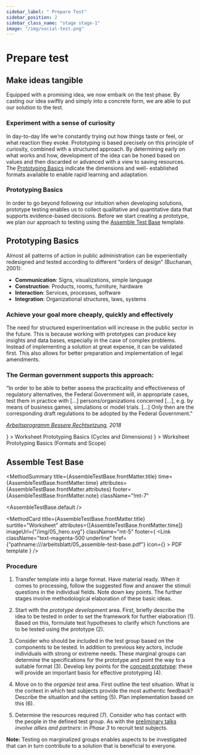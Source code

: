 ```yaml
---
sidebar_label: " Prepare Test"
sidebar_position: 2
sidebar_class_name: "stage stage-1"
image: "/img/social-test.png"
---
```



# Prepare test

## Make ideas tangible

Equipped with a promising idea, we now embark on the test phase. By casting our idea swiftly and simply into a concrete form, we are able to put our solution to the test.

### Experiment with a sense of curiosity

In day-to-day life we’re constantly trying out how things taste or feel, or what reaction they evoke. Prototyping is based precisely on this principle of curiosity, combined with a structured approach. By determining early on what works and how, development of the idea can be honed based on values and then discarded or advanced with a view to saving resources. The <a href="#prototyping-basics">Prototyping Basics</a> indicate the dimensions and well- established formats available to enable rapid learning and adaptation.

### Prototyping Basics

In order to go beyond following our intuition when developing solutions, prototype testing enables us to collect qualitative and quantitative data that supports evidence-based decisions. Before we start creating a prototype, we plan our approach to testing using the <a href="#assemble-test-base">Assemble Test Base</a> template.

## Prototyping Basics

Almost all patterns of action in public administration can be experientially redesigned and tested according to different “orders of design” (Buchanan, 2001):

- **Communication**: Signs, visualizations, simple language
- **Construction**: Products, rooms, furniture, hardware
- **Interaction**: Services, processes, software
- **Integration**: Organizational structures, laws, systems

### Achieve your goal more cheaply, quickly and effectively

The need for structured experimentation will increase in the public sector in the future. This is because working with prototypes can produce key insights and data bases, especially in the case of complex problems. Instead of implementing a solution at great expense, it can be validated first. This also allows for better preparation and implementation of legal amendments.

### The German government supports this approach:

<!--zitat aber anders als die zitate auf cover seiten-->

“In order to be able to better assess the practicality and effectiveness of regulatory alternatives, the Federal Government will, in appropriate cases, test them in practice with [...] persons/organizations concerned [...], e.g. by means of business games, simulations or model trials. [...] Only then are the corresponding draft regulations to be adopted by the Federal Government.”

_[Arbeitsprogramm Bessere Rechtsetzung](https://www.bundesregierung.de/resource/blob/974430/1560386/a5004f6046edb6a8ce916b411c8c3e43/2018-12-12-arbeitsprogramm-bessere-rechtsetzung-data.pdf "Arbeitsprogramm Bessere Rechtsetzung"), 2018_

<Link
  className="text-magenta-500 underline"
  href={"pathname:///arbeitsblatt/05_prototyping-basics-cycles-and-dimensions.pdf"}
  icon={<EditIcon className="w-3 h-3 text-inherit" />}
>
  Worksheet Prototyping Basics (Cycles and Dimensions)
</Link>

<Link
  className="text-magenta-500 underline"
  href={"pathname:///arbeitsblatt/05_prototyping-basics-formats-and-scope.pdf"}
  icon={<EditIcon className="w-3 h-3 text-inherit" />}
>
  Worksheet Prototyping Basics (Formats and Scope)
</Link>

## Assemble Test Base

<MethodSummary
  title={AssembleTestBase.frontMatter.title}
  time={AssembleTestBase.frontMatter.time}
  attributes={AssembleTestBase.frontMatter.attributes}
  footer={AssembleTestBase.frontMatter.note}
  className="!mt-7"
>
  <AssembleTestBase.default />
</MethodSummary>

<MethodCard
  title={AssembleTestBase.frontMatter.title}
  surtitle="Worksheet"
  attributes={[AssembleTestBase.frontMatter.time]}
  imageUrl={"/img/05_hero.svg"}
  className="mt-5"
  footer={
    <Link
      className="text-magenta-500 underline"
      href={"pathname:///arbeitsblatt/05_assemble-test-base.pdf"}
      icon={<EditIcon className="w-3 h-3 text-inherit" />}
    >
      PDF template
    </Link>
  }
/>

### Procedure

1. Transfer template into a large format. Have material ready. When it comes to processing, follow the suggested flow and answer the stimuli questions in the individual fields. Note down key points. The further stages involve methodological elaboration of these basic ideas.

2. Start with the _prototype development_ area. First, briefly describe the idea to be tested in order to set the framework for further elaboration (1). Based on this, formulate test hypotheses to clarify which functions are to be tested using the prototype (2).

3. Consider who should be included in the test group based on the components to be tested. In addition to previous key actors, include individuals with strong or extreme needs. These marginal groups can determine the specifications for the prototype and point the way to a suitable format (3). Develop key points for the [concept prototype](/en/buch/erproben/prototypen-erstellen#concept-prototypes): these will provide an important basis for effective prototyping (4).

4. Move on to the _organize test_ area. First outline the test situation. What is the context in which test subjects provide the most authentic feedback? Describe the situation and the setting (5). Plan implementation based on this (6).

5. Determine the resources required (7). Consider who has contact with the people in the defined test group. As with the [preliminary talks](/en/buch/erkennen/rausgehen-menschen-treffen#conduct-preliminary-talks) _involve allies and partners_: in _Phase 3_ to recruit test subjects.

<Hint>
  <b>Note:</b> Testing on marginalized groups enables aspects to be investigated that can in turn contribute to a
  solution that is beneficial to everyone.
</Hint>
